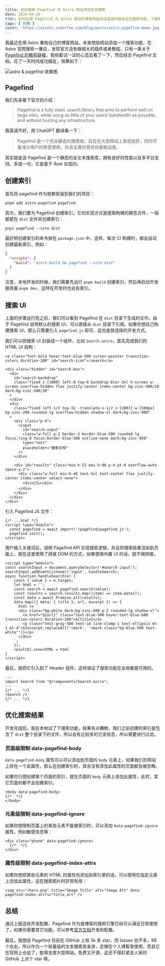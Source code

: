 ```yaml
---
title: 如何使用 Pagefind 为 Astro 网站添加全文搜索
date: 2024-04-25
tldr: 如何利用 Pagefind 为 Astro 驱动的博客网站添加高效的静态全文搜索功能。了解索引创建过程、自定义搜索 UI 开发，以及如何通过 data-pagefind-body、data-pagefind-ignore 和 data-pagefind-index-attrs 属性优化搜索结果。
tags: ['折腾']
cover: 'https://assets.coderfee.com/blog/posts/astro-pagefind-demo.jpg'
---
```


我最近在用 Astro 重构自己的博客网站，本来想给网站添加一个搜索功能，在 Astro 官网搜索一番后，发现官方没有做相关的插件或者教程，只有一条关于 [Pagefind 的教程链接](https://docs.astro.build/en/community-resources/content/#utilities)，我抱着试一试的心态去看了一下，然后结合 Pagefind 文档，花了一天时间成功搞定，效果如下：

![astro & pagefind 效果图](https://assets.coderfee.com/blog/posts/astro-pagefind-demo.jpg)

## Pagefind

我们先来看下官方的介绍：

> Pagefind is a fully static search library that aims to perform well on large sites, while using as little of your users’ bandwidth as possible, and without hosting any infrastructure.

我英语不好，用 ChatGPT 翻译看一下：

> Pagefind 是一个完全静态的搜索库，旨在在大型网站上表现良好，同时尽量减少用户的带宽使用，并且无需托管任何基础设施。

其实就是说 Pagefind 是一个静态的全文本搜索库，拥有良好的性能以及多平台支持。多提一句，它是基于 Rust 实现的。

## 创建索引

首先将 pagefind 作为依赖安装到我们的项目：

```shell
pnpm add astro-pagefind pagefind
```

其次，我们要为 Pagefind 创建索引，它的实现方式是提取构建的静态文件，一般都是在 `dist` 文件夹创建索引：

```shell
pnpx pagefind --site dist
```

最好把创建索引的命令放在 `package.json` 中，这样，每次 CI 构建时，都会自动创建最新索引，例如：

```json
{
  "scripts": {
    "build": "astro build && pagefind --site dist"
  }
}
```

注意，本地开发的时候，我们需要先运行 `pnpm build` 创建索引，然后再启动开发服务器 `pnpm dev`，这样在开发时也会有索引。

## 搜索 UI

上面的步骤运行完之后，我们可以看到 Pagefind 在 `dist` 目录下生成的文件。由于 Pagefind 自带默认的搜索 UI，可以直接从 `dist` 目录下引用。如果你想自己构建搜索 UI，那么只需要引入 `pagefind.js` 即可，这也是我选择的开发方式。

我们可以把搜索 UI 封装成一个组件，比如 `Search.astro`，首先完成我们的 HTML UI 结构：

```astro
<a class="font-bold hover:text-blue-500 cursor-pointer transition-colors duration-200" id="search-icon">/search</a>

<div class="hidden" id="search-box">
  <div
    id="search-backdrop"
    class="fixed z-[1000] left-0 top-0 backdrop-blur-3xl h-screen w-screen overflow-hidden flex justify-center items-center bg-zinc-900/20 dark:bg-zinc-500/20"
  >
  </div>
  <div
    class="fixed left-1/2 top-32 -translate-x-1/2 z-[1001] w-[560px] bg-zinc-200 rounded-lg overflow-hidden shadow-xl dark:bg-zinc-900"
  >
    <div class="p-4">
      <input
        id="search-input"
        class="w-full p-2 border-2 border-blue-500 rounded-lg focus:ring-0 focus:border-blue-500 outline-none dark:bg-zinc-950"
        type="text"
        placeholder="搜索文档"
      />
    </div>

    <div id="results" class="min-h-52 max-h-96 p-4 pt-0 overflow-auto space-y-2">
      <div class="w-full min-h-48 text-5xl text-center flex justify-center items-center select-none">
        <div>🤔🔍</div>
      </div>
    </div>
  </div>
</div>
```

引入 Pagefind JS 文件：

```astro
{/* ...html */}
<script type="module">
  const pagefind = await import('/pagefind/pagefind.js');
  pagefind.init();
</script>
```

用户输入关键词后，调用 Pagefind API 实现搜索逻辑，并且将搜索结果渲染到页面上，我在这里使用了拼接 DOM 的方式，如果使用内置 UI 的话，就不用拼接。

```astro
<script type="module">
const searchInput = document.querySelector('#search-input');
searchInput.addEventListener('input', handleSearch);
async function handleSearch(e) {
    const { value } = e.target;
    let html = '';
    const search = await pagefind.search(value);
    const results = search.results.map((item) => item.data());
    const data = await Promise.all(results);
    data.map(({ meta: { title }, url, excerpt }) => {
      html += `
      <div class="bg-white dark:bg-zinc-800 p-2 rounded-lg shadow-xl">
        <a href="${url}" class="text-blue-500 hover:text-blue-600 transition-colors duration-200">${title}</a>
        <p class="text-gray-500 text-sm line-clamp-1 text-ellipsis mt-1 ml-4">${excerpt.replaceAll('<mark', '<mark class="bg-blue-500 text-white"')}</p>
      </div>
    `;
    });
    resultEl.innerHTML = html
}
</script>
```

最后，我把它引入到了 Header 组件，这样保证了搜索功能在全局都是可用的。

```astro
---
import Search from "@/components/Search.astro";
---
{/* ... */}
<Search />
{/* ... */}
```

## 优化搜索结果

开发完成后，我在本地试了下搜索功能，结果有点糟糕。我们之前创建的索引是包含了 `dist` 整个目录下的文件，所以会有比较多的冗余信息，所以需要进行过滤。

### 页面级限制 data-pagefind-body

`data-pagefind-body` 属性可以可以添加到页面的 `body` 元素上，如果我们的网站上存在一个此属性，那么在创建索引时，其余没有添加此属性的页面都会被忽略。

如果你只想创建某个页面的索引，就在页面的 `body` 元素上添加此属性，此时，其它页面的都不会创建索引。

```astro
<body data-pagefind-body>
{/*  */}
</body>
```

### 元素级限制 data-pagefind-ignore

如果你想限制页面上的某些元素不能被索引时，可以添加 `data-pagefind-ignore` 属性，例如敏感信息等：

```astro
<div class="phone" data-pagefind-ignore>
  {/*  */}
</div>
```

### 属性级限制 data-pagefind-index-attrs

如果你想把某些元素的 HTML 的属性也添加到索引里的话，可以使用在指定元素上添加此属性，这在搜索图片时非常有用：

```astro
<img src="/hero.png" title="Image Title" alt="Image Alt" data-pagefind-index-attrs="title,alt" />
```

## 总结

通过上面这些开发配置，Pagefind 作为我博客的搜索引擎已经可以满足日常使用了。如果你需要其它功能，可以参考[官方文档](https://pagefind.app/)开发和配置。

最后，我想说 Pagefind 目前在 GitHub 上有 3k 多 star，而 Issues 也不多，98 个左右，所以作为一个轻量级的文本搜索库来讲，足够在个人博客里使用，而且它在官网上也说了，能够支撑大型网站。免费又开源，这还不得赶紧去人家的 GitHub 上点个 star 嘛。
